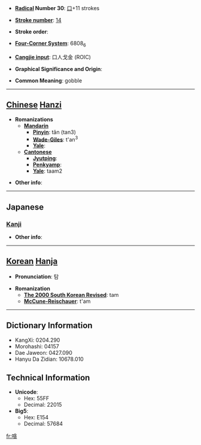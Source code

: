 * '''[[Wiktionary:Chinese radical index| Radical]] Number 30''': [[Wiktionary:Chinese radical index 口|口]]+11 strokes

* '''[[Wiktionary:Chinese total strokes index|Stroke number]]''': [[Wiktionary:Chinese total strokes index 14|14]]

* '''Stroke order''': 

* '''[[Wiktionary:Chinese four corner index|Four-Corner System]]''': 6808<sub>6</sub>

* '''[[Wiktionary:Chinese Cangjie index|Cangjie input]]''': 口人戈金 (ROIC)

* '''Graphical Significance and Origin''': 

* '''Common Meaning''': gobble

----

== [[Chinese]] [[Hanzi]] ==

* '''Romanizations'''
** '''[[Mandarin]]'''
*** '''[[Pinyin]]''': tǎn (tan3)
*** '''[[Wade-Giles]]''': t'an<sup>3</sup>
*** '''[[Yale]]''': 
** '''[[Cantonese]]'''
*** '''[[Jyutping]]''':
*** '''[[Penkyamp]]''': 
*** '''[[Yale]]''': taam2

* '''Other info''': 

----

==Japanese==
===[[Kanji]]===
{{kanji|on readings=[[たん]] (tan), [[とん]] (ton)
|kun readings=[[こえ]] (koe)
}}

* '''Other info''':  

----

== [[Korean]] [[Hanja]] ==

* '''Pronunciation''': 탐

* '''Romanization'''
** '''[[The 2000 South Korean Revised Romanization|The 2000 South Korean Revised]]''': tam
** '''[[McCune-Reischauer]]''': t'am

----

== Dictionary Information ==

* KangXi: 0204.290
* Morohashi: 04157
* Dae Jaweon: 0427.090
* Hanyu Da Zidian: 10678.010

== Technical Information ==

* '''Unicode''':
** Hex: 55FF
** Decimal: 22015
* '''Big5''':
** Hex: E154
** Decimal: 57684

[[fr:嗿]]